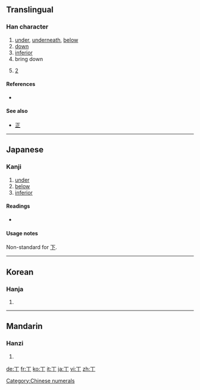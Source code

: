 {{also|下}}<!-- may be replaced by zh-forms -->
==Translingual==

===Han character===
{{Han char|rn=1|rad=一|as=01|sn=2|four=|canj=一中 (ML), X一中 (XML)}}

# [[under]], [[underneath]], [[below]]
# [[down]]
# [[inferior]]
# bring down
# {{context|tally marks}} [[2]]

====References====
* {{Han ref|kx=0076.020|dkj=00008|dj=0137.030|hdz=10002.040|uh=4E05|ud=19973}}

====See also====
* [[正]] {{context|tally marks}}

[[Category:Chinese numerals]]

----

==Japanese==

===Kanji===
{{ja-kanji|grade=uc|rs=一01}}

# [[under]]
# [[below]]
# [[inferior]]

====Readings====
* {{ja-readings|on=[[か]] (ka), [[げ]] (ge)|kun=[[しも]] (shimo), [[した]] (shita), [[もと]] (moto)}}

====Usage notes====
Non-standard for [[下]].

----

==Korean==

===Hanja===
{{ko-hanja|hangeul=하|rv=ha|mr=ha}}

# {{defn|Korean}}

----

==Mandarin==

===Hanzi===
{{cmn-hanzi|pin=[[wàn]] ([[wan4]]), [[xià]] ([[xia4]])|wg=wan<sup>4</sup>, hsia<sup>4</sup>}}

# {{defn|Mandarin}}

[[de:丅]]
[[fr:丅]]
[[ko:丅]]
[[it:丅]]
[[ja:丅]]
[[vi:丅]]
[[zh:丅]]